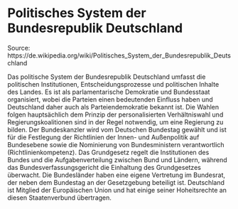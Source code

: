 # Politisches System der Bundesrepublik Deutschland

Source: https://de.wikipedia.org/wiki/Politisches_System_der_Bundesrepublik_Deutschland


Das politische System der Bundesrepublik Deutschland umfasst die politischen Institutionen, Entscheidungsprozesse und politischen Inhalte des Landes.
Es ist als parlamentarische Demokratie und Bundesstaat organisiert, wobei die Parteien einen bedeutenden Einfluss haben und Deutschland daher auch als Parteiendemokratie bekannt ist.
Die Wahlen folgen hauptsächlich dem Prinzip der personalisierten Verhältniswahl und Regierungskoalitionen sind in der Regel notwendig, um eine Regierung zu bilden.
Der Bundeskanzler wird vom Deutschen Bundestag gewählt und ist für die Festlegung der Richtlinien der Innen- und Außenpolitik auf Bundesebene sowie die Nominierung von Bundesministern verantwortlich (Richtlinienkompetenz).
Das Grundgesetz regelt die Institutionen des Bundes und die Aufgabenverteilung zwischen Bund und Ländern, während das Bundesverfassungsgericht die Einhaltung des Grundgesetzes überwacht.
Die Bundesländer haben eine eigene Vertretung im Bundesrat, der neben dem Bundestag an der Gesetzgebung beteiligt ist.
Deutschland ist Mitglied der Europäischen Union und hat einige seiner Hoheitsrechte an diesen Staatenverbund übertragen.